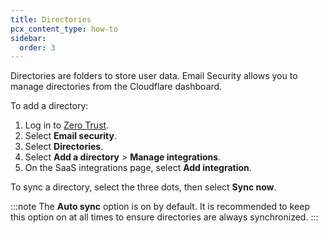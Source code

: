 ```yaml
---
title: Directories
pcx_content_type: how-to
sidebar:
  order: 3
---
```


Directories are folders to store user data. Email Security allows you to manage directories from the Cloudflare dashboard.

To add a directory:

1. Log in to [Zero Trust](https://one.dash.cloudflare.com/).
2. Select **Email security**.
3. Select **Directories**.
4. Select **Add a directory** > **Manage integrations**.
5. On the SaaS integrations page, select **Add integration**.

To sync a directory, select the three dots, then select **Sync now**.

:::note
The **Auto sync** option is on by default. It is recommended to keep this option on at all times to ensure directories are always synchronized.
:::